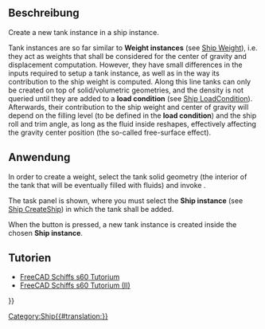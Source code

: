 <languages/>

{{Docnav/de
|[[Ship_Weight/de|Gewicht]]
|[[Ship_Capacity/de|Tankkapazität]]
|[[Ship_Workbench/de|Ship]]
|IconL=Ship_Weight.svg
|IconR=Ship_Capacity.svg
|IconC=Workbench_Ship.svg
}}

{{GuiCommand/de
|Name=Ship Tank
|Name/de=Ship Tank
|MenuLocation=Weights → Create a new tank
|Workbenches=[[Ship_Workbench/de|Ship]]
|Shortcut=
|SeeAlso=
}}

<span id="Description"></span>
==Beschreibung==

Create a new tank instance in a ship instance.

Tank instances are so far similar to '''Weight instances''' (see [[Ship_Weight|Ship Weight]]), i.e. they act as weights that shall be considered for the center of gravity and displacement computation. However, they have small differences in the inputs required to setup a tank instance, as well as in the way its contribution to the ship weight is computed. Along this line tanks can only be created on top of solid/volumetric geometries, and the density is not queried until they are added to a '''load condition''' (see [[Ship_LoadCondition|Ship LoadCondition]]). Afterwards, their contribution to the ship weight and center of gravity will depend on the filling level (to be defined in the '''load condition''') and the ship roll and trim angle, as long as the fluid inside reshapes, effectively affecting the gravity center position (the so-called free-surface effect).

<span id="Usage"></span>
==Anwendung==

In order to create a weight, select the tank solid geometry (the interior of the tank that will be eventually filled with fluids) and invoke {{MenuCommand|Weights → [[Image:Ship_Tank.svg|16px]] Create a new tank}}.

The task panel is shown, where you must select the '''Ship instance''' (see [[Ship_CreateShip|Ship CreateShip]]) in which the tank shall be added.

When the {{Button|Accept}} button is pressed, a new tank instance is created inside the chosen '''Ship instance'''.

<span id="Tutorials"></span>
==Tutorien==

* [[FreeCAD-Ship s60 tutorial/de|FreeCAD Schiffs s60 Tutorium]]
* [[FreeCAD-Ship s60 tutorial (II)/de|FreeCAD Schiffs s60 Tutorium (II)]] 


{{Docnav/de
|[[Ship_Weight/de|Gewicht]]
|[[Ship_Capacity/de|Tankkapazität]]
|[[Ship_Workbench/de|Ship]]
|IconL=Ship_Weight.svg
|IconR=Ship_Capacity.svg
|IconC=Workbench_Ship.svg
}}

{{Userdocnavi{{#translation:}}}}
[[Category:Ship{{#translation:}}]]